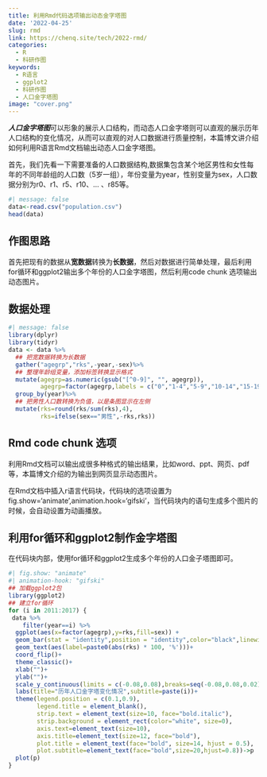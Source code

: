 ```yaml
---
title: 利用Rmd代码选项输出动态金字塔图
date: '2022-04-25'
slug: rmd
link: https://chenq.site/tech/2022-rmd/
categories:
  - R
  - 科研作图
keywords:
  - R语言
  - ggplot2
  - 科研作图
  - 人口金字塔图
image: "cover.png"
---
```


***人口金字塔图***可以形象的展示人口结构，而动态人口金字塔则可以直观的展示历年人口结构的变化情况，从而可以直观的对人口数据进行质量控制，本篇博文讲介绍如何利用R语言Rmd文档输出动态人口金字塔图。


首先，我们先看一下需要准备的人口数据结构,数据集包含某个地区男性和女性每年的不同年龄组的人口数（5岁一组），年份变量为year，性别变量为sex，人口数据分别为r0、r1、r5、r10、... 、r85等。

```r
#| message: false
data<-read.csv("population.csv")
head(data)
```

## 作图思路
首先把现有的数据从**宽数据**转换为**长数据**，然后对数据进行简单处理，最后利用for循环和ggplot2输出多个年份的人口金字塔图，然后利用code chunk 选项输出动态图片。

## 数据处理

```r
#| message: false
library(dplyr)
library(tidyr)
data <- data %>%
  ## 把宽数据转换为长数据
  gather("agegrp","rks",-year,-sex)%>%
  ## 整理年龄组变量，添加标签转换显示格式
  mutate(agegrp=as.numeric(gsub("[^0-9]", "", agegrp)),
         agegrp=factor(agegrp,labels = c("0","1-4","5-9","10-14","15-19","20-24","25-29","30-34","35-39","40-44","45-49","50-54","55-59","60-64","65-69","70-74","75-79","80-84","85+")))%>%
  group_by(year)%>%
  ## 把男性人口数转换为负值，以是条图显示在左侧
  mutate(rks=round(rks/sum(rks),4),
         rks=ifelse(sex=="男性",-rks,rks))
```


## Rmd code chunk 选项
利用Rmd文档可以输出成很多种格式的输出结果，比如word、ppt、网页、pdf等，本篇博文介绍的为输出到网页显示动态图片。

在Rmd文档中插入r语言代码块，代码块的选项设置为fig.show='animate',animation.hook='gifski'，当代码块内的语句生成多个图片的时候，会自动设置为动画播放。

## 利用for循环和ggplot2制作金字塔图
在代码块内部，使用for循环和ggplot2生成多个年份的人口金子塔图即可。

```r
#| fig.show: "animate"
#| animation-hook: "gifski"
## 加载ggplot2包
library(ggplot2)
## 建立for循环
for (i in 2011:2017) {
 data %>% 
    filter(year==i) %>%
  ggplot(aes(x=factor(agegrp),y=rks,fill=sex)) +
  geom_bar(stat = "identity",position = "identity",color="black",linewidth=0.25)+
  geom_text(aes(label=paste0(abs(rks) * 100, '%')))+
  coord_flip()+
  theme_classic()+
  xlab("")+
  ylab("")+
  scale_y_continuous(limits = c(-0.08,0.08),breaks=seq(-0.08,0.08,0.02),labels = function(x) paste0(abs(x) * 100, '%'))+
  labs(title="历年人口金字塔变化情况",subtitle=paste(i))+
  theme(legend.position = c(0.1,0.9),
        legend.title = element_blank(),
        strip.text = element_text(size=10, face="bold.italic"),
        strip.background = element_rect(color="white", size=0),
        axis.text=element_text(size=10),
        axis.title=element_text(size=12, face="bold"),
        plot.title = element_text(face="bold", size=14, hjust = 0.5),
        plot.subtitle=element_text(face="bold",size=20,hjust=0.8))->p
  plot(p)
}

```



